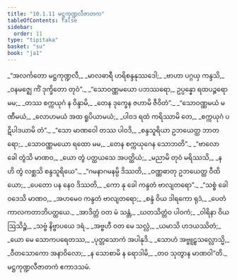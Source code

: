 ```yaml
---
title: "10.1.11 မဋ္ဌကုဏ္ဍလီဇာတက"
tableOfContents: false
sidebar:
  order: 11
type: "tipitaka"
basket: "su"
book: "ja1"
---
```



<DynamicBreadcrumb />

<Division number="115" book="ja1" e="ch" v="22" p="217">

<Paragraph number="2033" type="verses" book="ja1">
_“အလင်္ကတော မဋ္ဌကုဏ္ဍလီ,_  
_မာလဓာရီ ဟရိစန္ဒနုဿဒေါ;_  
_ဗာဟာ ပဂ္ဂယှ ကန္ဒသိ,_  
_ဝနမဇ္ဈေ ကိံ ဒုက္ခိတော တုဝံ”._  

</Paragraph>

</Division>
<Division number="116" book="ja1" e="ch" v="22" p="217">

<Paragraph number="2034" type="verses" book="ja1">
_“သောဝဏ္ဏမယော ပဘဿရော,_  
ဥပ္ပန္နော ရထပဉ္ဇရော မမ;_  
_တဿ စက္ကယုဂံ န ဝိန္ဒာမိ,_  
_တေန ဒုက္ခေန ဇဟာမိ ဇီဝိတံ”._  

</Paragraph>

</Division>
<Division number="117" book="ja1" e="ch" v="22" p="217">

<Paragraph number="2035" type="verses" book="ja1">
_“သောဝဏ္ဏမယံ မဏီမယံ,_  
_လောဟမယံ အထ ရူပိယာမယံ;_  
_ပါဝဒ ရထံ ကရိဿာမိ တေ,_  
_စက္ကယုဂံ ပဋိပါဒယာမိ တံ”._  

</Paragraph>

</Division>
<Division number="118" book="ja1" e="ch" v="22" p="217">

<Paragraph number="2036" type="verses" book="ja1">
_“သော မာဏဝေါ တဿ ပါဝဒိ,_  
_စန္ဒသူရိယာ ဥဘယေတ္ထ ဘာတရော;_  
_သောဝဏ္ဏမယော ရထော မမ,_  
_တေန စက္ကယုဂေန သောဘတိ”._  

</Paragraph>

</Division>
<Division number="119" book="ja1" e="ch" v="22" p="217">

<Paragraph number="2037" type="verses" book="ja1">
_“ဗာလော ခေါ တွံသိ မာဏဝ,_  
_ယော တွံ ပတ္ထယသေ အပတ္ထိယံ;_  
_မညာမိ တုဝံ မရိဿသိ,_  
_န ဟိ တွံ လစ္ဆသိ စန္ဒသူရိယေ”._  

</Paragraph>

</Division>
<Division number="120" book="ja1" e="ch" v="22" p="217">

<Paragraph number="2038" type="verses" book="ja1">
_“ဂမနာဂမနမ္ပိ ဒိဿတိ,_  
_ဝဏ္ဏဓာတု ဥဘယေတ္ထ ဝီထိယော;_  
_ပေတော ပန နေဝ ဒိဿတိ,_  
_ကော နု ခေါ ကန္ဒတံ ဗာလျတရော”._  

</Paragraph>

</Division>
<Division number="121" book="ja1" e="ch" v="22" p="218">

<Paragraph number="2039" type="verses" book="ja1">
_“သစ္စံ ခေါ ဝဒေသိ မာဏဝ,_  
_အဟမေဝ ကန္ဒတံ ဗာလျတရော;_  
_စန္ဒံ ဝိယ ဒါရကော ရုဒံ,_  
_ပေတံ ကာလကတာဘိပတ္ထယေ._  

</Paragraph>

</Division>
<Division number="122" book="ja1" e="ch" v="22" p="218">

<Paragraph number="2040" type="verses" book="ja1">
_အာဒိတ္တံ ဝတ မံ သန္တံ,_  
_ဃတသိတ္တံဝ ပါဝကံ;_  
_ဝါရိနာ ဝိယ ဩသိဉ္စံ,_  
_သဗ္ဗံ နိဗ္ဗာပယေ ဒရံ._  

</Paragraph>

</Division>
<Division number="123" book="ja1" e="ch" v="22" p="218">

<Paragraph number="2041" type="verses" book="ja1">
_အဗ္ဗဟီ ဝတ မေ သလ္လံ,_  
_ယမာသိ ဟဒယဿိတံ;_  
_ယော မေ သောကပရေတဿ,_  
_ပုတ္တသောကံ အပါနုဒိ._  

</Paragraph>

</Division>
<Division number="124" book="ja1" e="ch" v="22" p="218">

<Paragraph number="2042" type="verses" book="ja1">
_သောဟံ အဗ္ဗူဠှသလ္လောသ္မိ,_  
_ဝီတသောကော အနာဝိလော;_  
_န သောစာမိ န ရောဒါမိ,_  
_တဝ သုတွာန မာဏဝါ”တိ._  


</Paragraph>
</Division>

<Paragraph number="2043" type="center" book="ja1">
မဋ္ဌကုဏ္ဍလီဇာတကံ ဧကာဒသမံ.
</Paragraph>